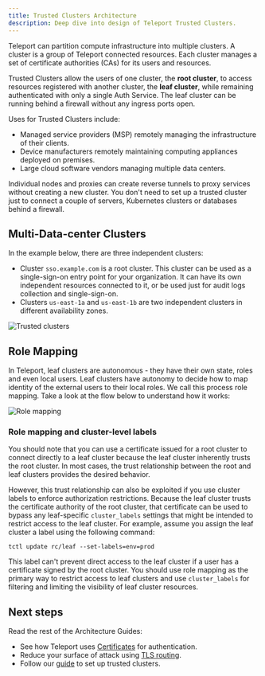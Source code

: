 ```yaml
---
title: Trusted Clusters Architecture
description: Deep dive into design of Teleport Trusted Clusters.
---
```


Teleport can partition compute infrastructure into multiple clusters. A cluster
is a group of Teleport connected resources. Each cluster
manages a set of certificate authorities (CAs) for its users and resources.

Trusted Clusters allow the users of one cluster, the **root cluster**, to
access resources registered with another cluster, the **leaf cluster**, while
remaining authenticated with only a single Auth Service. The leaf cluster can
be running behind a firewall without any ingress ports open.

Uses for Trusted Clusters include:

- Managed service providers (MSP) remotely managing the infrastructure of their clients.
- Device manufacturers remotely maintaining computing appliances deployed on premises.
- Large cloud software vendors managing multiple data centers.

<Admonition type="tip">
Individual nodes and proxies can create reverse tunnels to proxy services without creating a new cluster.
You don't need to set up a trusted cluster just to connect a couple of servers, Kubernetes clusters or
databases behind a firewall.
</Admonition>

## Multi-Data-center Clusters

In the example below, there are three independent clusters:

- Cluster `sso.example.com` is a root cluster. This cluster can be used as a single-sign-on entry point
for your organization. It can have its own independent resources connected to it, or be used just for audit
logs collection and single-sign-on.
- Clusters `us-east-1a` and `us-east-1b` are two independent clusters in different availability zones.

![Trusted clusters](../../../img/architecture/trusted-clusters@1.5x.svg)

## Role Mapping

In Teleport, leaf clusters are autonomous - they have their own state, roles and even local users.
Leaf clusters have autonomy to decide how to map identity of the external users to their local roles.
We call this process role mapping. Take a look at the flow below to understand how it works:

![Role mapping](../../../img/architecture/tc-role-mapping.svg)

### Role mapping and cluster-level labels

You should note that you can use a certificate issued for a root cluster to connect directly 
to a leaf cluster because the leaf cluster inherently trusts the root cluster. In most cases, 
the trust relationship between the root and leaf clusters provides the desired behavior. 

However, this trust relationship can also be exploited if you use cluster labels to enforce authorization 
restrictions. Because the leaf cluster trusts the certificate authority of the root cluster, that certificate 
can be used to bypass any leaf-specific `cluster_labels` settings that might be intended to restrict access to 
the leaf cluster. For example, assume you assign the leaf cluster a label using the following command:

```text
tctl update rc/leaf --set-labels=env=prod
```

This label can't prevent direct access to the leaf cluster if a user has a certificate signed by the root cluster.
You should use role mapping as the primary way to restrict access to leaf clusters and use `cluster_labels` for 
filtering and limiting the visibility of leaf cluster resources.

## Next steps

Read the rest of the Architecture Guides:

- See how Teleport uses [Certificates](authentication.mdx) for authentication.
- Reduce your surface of attack using [TLS routing](./tls-routing.mdx).
- Follow our [guide](../../zero-trust-access/management/admin/trustedclusters.mdx) to set up trusted clusters.

